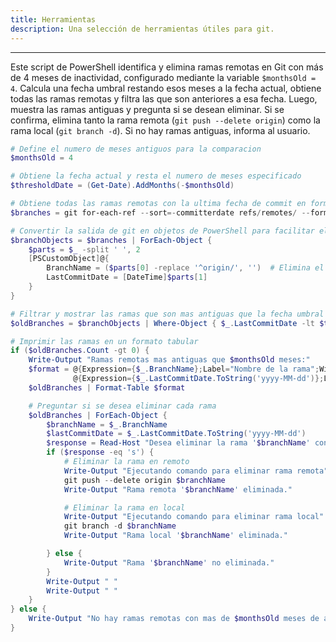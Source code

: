 ```yaml
---
title: Herramientas
description: Una selección de herramientas útiles para git.
---
```


<CardGrid>
  <LinkCard href="https://github.com/jesseduffield/lazygit" title="Lazygit" description="Interfaz de usuario simple para Git en la terminal." />
  <LinkCard href="https://github.com/apps/desktop" title="GitHub Desktop" description="Aplicación de escritorio que facilita el uso de Git y GitHub." />
  <LinkCard href="https://www.toptal.com/developers/gitignore" title=".gitignore Generator" description="Generador en línea de archivos .gitignore para diversos entornos." />
  <LinkCard href="https://github.com/SegoCode/template/tree/main" title="Template SegoCode" description="Plantilla base para proyectos de desarrollo colaborativos." />
  <LinkCard href="https://tavsec.github.io/github-actions-generator/" title="GitHub Actions Generator" description="Generador visual de flujos de trabajo (workflows) para GitHub Actions." />
  <LinkCard href="https://shields.io/" title="Shields.io" description="Generador de insignias personalizadas para repositorios de GitHub." />
  <LinkCard href="https://github.com/Ileriayo/markdown-badges" title="Markdown Badges" description="Colección de insignias para incluir en archivos README en Markdown." />
  <LinkCard href="https://github.com/sourcegit-scm/sourcegit" title="Sourcegit" description="Alternativa ligera a Git, escrita en Rust." />
  <LinkCard href="https://github.com/dwyl/repo-badges" title="Repo Badges" description="Insignias para README que reflejan la actividad y calidad del repositorio." />
  <LinkCard href="https://github.com/dwyl/repo-badges" title="Repo Badges" description="Insignias para README que reflejan la actividad y calidad del repositorio." />
  <LinkCard href="https://github.com/refined-github/refined-github" title="Refined Github" description="Funcionalidad extendida de github" />
  <LinkCard href="https://github.com/material-extensions/material-icons-browser-extension" title="Material icons Github" description="Iconos para los archivos de Github" />
</CardGrid>

---

Este script de PowerShell identifica y elimina ramas remotas en Git con más de 4 meses de inactividad, configurado mediante la variable `$monthsOld = 4`. Calcula una fecha umbral restando esos meses a la fecha actual, obtiene todas las ramas remotas y filtra las que son anteriores a esa fecha. Luego, muestra las ramas antiguas y pregunta si se desean eliminar. Si se confirma, elimina tanto la rama remota (`git push --delete origin`) como la rama local (`git branch -d`). Si no hay ramas antiguas, informa al usuario.

```powershell
# Define el numero de meses antiguos para la comparacion
$monthsOld = 4

# Obtiene la fecha actual y resta el numero de meses especificado
$thresholdDate = (Get-Date).AddMonths(-$monthsOld)

# Obtiene todas las ramas remotas con la ultima fecha de commit en formato legible
$branches = git for-each-ref --sort=-committerdate refs/remotes/ --format="%(refname:short) %(committerdate:iso8601)"

# Convertir la salida de git en objetos de PowerShell para facilitar el manejo
$branchObjects = $branches | ForEach-Object {
    $parts = $_ -split ' ', 2
    [PSCustomObject]@{
        BranchName = ($parts[0] -replace '^origin/', '')  # Elimina el prefijo 'origin/'
        LastCommitDate = [DateTime]$parts[1]
    }
}

# Filtrar y mostrar las ramas que son mas antiguas que la fecha umbral
$oldBranches = $branchObjects | Where-Object { $_.LastCommitDate -lt $thresholdDate }

# Imprimir las ramas en un formato tabular
if ($oldBranches.Count -gt 0) {
    Write-Output "Ramas remotas mas antiguas que $monthsOld meses:"
    $format = @{Expression={$_.BranchName};Label="Nombre de la rama";Width=50},
              @{Expression={$_.LastCommitDate.ToString('yyyy-MM-dd')};Label="Ultimo Commit";Width=20}
    $oldBranches | Format-Table $format

    # Preguntar si se desea eliminar cada rama
    $oldBranches | ForEach-Object {
        $branchName = $_.BranchName
        $lastCommitDate = $_.LastCommitDate.ToString('yyyy-MM-dd')
        $response = Read-Host "Desea eliminar la rama '$branchName' con ultimo commit el $lastCommitDate ? (s/n)"
        if ($response -eq 's') {
            # Eliminar la rama en remoto
            Write-Output "Ejecutando comando para eliminar rama remota"
            git push --delete origin $branchName
            Write-Output "Rama remota '$branchName' eliminada."

            # Eliminar la rama en local
            Write-Output "Ejecutando comando para eliminar rama local"
            git branch -d $branchName
            Write-Output "Rama local '$branchName' eliminada."

        } else {
            Write-Output "Rama '$branchName' no eliminada."
        }
        Write-Output " "
        Write-Output " "
    }
} else {
    Write-Output "No hay ramas remotas con mas de $monthsOld meses de antiguedad."
}
```